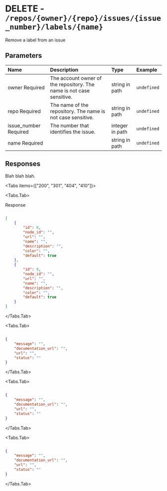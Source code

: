 
# DELETE - `/repos/{owner}/{repo}/issues/{issue_number}/labels/{name}`

Remove a label from an issue

## Parameters

| Name | Description | Type | Example |
| :---- | :---- | :---- | :---- |
| owner <span class="bg-blue-100 text-blue-800 text-xs font-medium me-2 px-2.5 py-0.5 rounded dark:bg-blue-900 dark:text-blue-300">Required</span> | The account owner of the repository. The name is not case sensitive. | string in path | `undefined` |
| repo <span class="bg-blue-100 text-blue-800 text-xs font-medium me-2 px-2.5 py-0.5 rounded dark:bg-blue-900 dark:text-blue-300">Required</span> | The name of the repository. The name is not case sensitive. | string in path | `undefined` |
| issue_number <span class="bg-blue-100 text-blue-800 text-xs font-medium me-2 px-2.5 py-0.5 rounded dark:bg-blue-900 dark:text-blue-300">Required</span> | The number that identifies the issue. | integer in path | `undefined` |
| name <span class="bg-blue-100 text-blue-800 text-xs font-medium me-2 px-2.5 py-0.5 rounded dark:bg-blue-900 dark:text-blue-300">Required</span> |  | string in path | `undefined` |

## Responses

Blah blah blah.

<Tabs items={["200", "301", "404", "410"]}>

<Tabs.Tab>

Response

```json

[
    {
        "id": 0,
        "node_id": "",
        "url": "",
        "name": "",
        "description": "",
        "color": "",
        "default": true
    },
    {
        "id": 0,
        "node_id": "",
        "url": "",
        "name": "",
        "description": "",
        "color": "",
        "default": true
    }
]

```

</Tabs.Tab>

<Tabs.Tab>



```json

{
    "message": "",
    "documentation_url": "",
    "url": "",
    "status": ""
}

```

</Tabs.Tab>

<Tabs.Tab>



```json

{
    "message": "",
    "documentation_url": "",
    "url": "",
    "status": ""
}

```

</Tabs.Tab>

<Tabs.Tab>



```json

{
    "message": "",
    "documentation_url": "",
    "url": "",
    "status": ""
}

```

</Tabs.Tab>

</Tabs>
